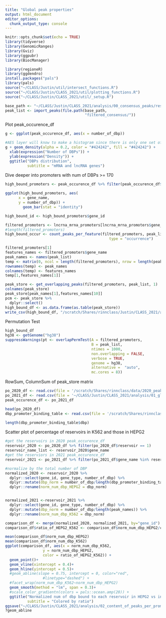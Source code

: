 ```yaml
---
title: "Global peak properties"
output: html_document
editor_options: 
  chunk_output_type: console
---
```


```r
knitr::opts_chunk$set(echo = TRUE)
library(tidyverse)
library(GenomicRanges)
library(Gviz)
library(ggpubr)
library(BiocManager)

library(regioneR)
library(ggdendro)
install.packages("pals")
library(pals)    
source("~/CLASS/Justin/util/intersect_functions.R")
source("~/CLASS/Justin/CLASS_2021/util/plotting_functions.R")
source("~/CLASS/Justin/CLASS_2021/util/_setup.R")
```

```r
base_path <- "~/CLASS/Justin/CLASS_2021/analysis/00_consensus_peaks/results"
peak_list <- import_peaks(file.path(base_path,
                                    "filtered_consensus/"))

```

Plot peak_occurence_df
```r
g <- ggplot(peak_occurence_df, aes(x = number_of_dbp))

#AES layer will know to make a histogram since there is only one set of values for x.
g + geom_density(alpha = 0.2, color = "#424242", fill = "#424242") +
  xlab(expression("Number of DBPs")) +
  ylab(expression("Density")) +
  ggtitle("DBPs distribution",
          subtitle = "mRNA and lncRNA genes") 

```

Dive deeper into promoters with num of DBPs >= 170
```r
high_bound_promoters <- peak_occurence_df %>% filter(peak_occurence_df$number_of_dbp >= 200, peak_occurence_df$number_of_dbp <= 350)

ggplot(high_bound_promoters, aes(
      x = gene_name,
      y = number_of_dbp)) +
        geom_bar(stat = "identity")

high_bound_id <- high_bound_promoters$gene_id 

filtered_promoters <- lncrna_mrna_promoters[lncrna_mrna_promoters$gene_id %in% high_bound_id]
#length(filtered_promoters)
high_bound_occur <- count_peaks_per_feature(filtered_promoters, peak_list, 
                                               type = "occurrence")

filtered_promoters[1]
features_names <- filtered_promoters$gene_name
peak_names <- names(peak_list)
temp <- matrix(0, ncol = length(filtered_promoters), nrow = length(peak_list))
rownames(temp) <- peak_names
colnames(temp) <- features_names
temp[1,features_names[1]]

peak_store <- get_overlapping_peaks(filtered_promoters, peak_list, 1)
colnames(peak_store)
peak_store[peak_names[1],features_names[10]]
pcm <- peak_store %>%
  dplyr::select()
high_bound_df <- as.data.frame(as.table(peak_store))
write_csv(high_bound_df, "/scratch/Shares/rinnclass/Justin/CLASS_2021/analysis/02_content_of_peaks_per_promoter/results/interesting_feature_peaks_dataframe.csv")

```
Permutation Test
```r
high_bound_df
hg38 <- getGenome("hg38")
suppressWarnings(pt <- overlapPermTest(A = filtered_promoters, 
                                       B = peak_list, 
                                       ntimes = 1000, 
                                       non.overlapping = FALSE, 
                                       verbose = TRUE,
                                       genome = hg38,
                                       alternative =  "auto", 
                                       mc.cores = 8))


```
RowSum, ColumnSum of peak_store matrix
```r
po_2020_df <- read.csv(file = '/scratch/Shares/rinnclass/data/2020_peak_occurence_df.csv')
po_2021_df <- read.csv(file = '~/CLASS/Justin/CLASS_2021/analysis/01_global_peak_properties/results/peak_occurence_dataframe.csv')
peak_occurence_df <- po_2021_df

head(po_2020_df)
dbp_promoter_binding_table <- read.csv(file = '/scratch/Shares/rinnclass/data/dbp_promoter_binding_table.csv')

length(dbp_promoter_binding_table$dbp)
```

Scatter plot of percentage of reservoirs in K562 and those in HEPG2
```r
#get the reservoirs in 2020 peak_occurence_df
reservoir_2020 <- po_2020_df %>% filter(po_2020_df$reservoir == 1) 
reservoir_name_list <- reservoir_2020$gene_name
#get the reserviors in 2021 peak_occurence_df
reservoir_2021 <- po_2021_df %>% filter(po_2021_df$gene_name %in% reservoir_name_list)

#normalize by the total number of DBP
normalized_2020 <- reservoir_2020 %>%
  dplyr::select(gene_id, gene_type, number_of_dbp) %>%
  dplyr::mutate(dbp_norm = number_of_dbp/length(dbp_promoter_binding_table$dbp)) %>%
  dplyr::rename(norm_num_dbp_HEPG2 = dbp_norm)


normalized_2021 <-reservoir_2021 %>%
  dplyr::select(gene_id, gene_type, number_of_dbp) %>%
  dplyr::mutate(dbp_norm = number_of_dbp/length(peak_names)) %>%
  dplyr::rename(norm_num_dbp_K562 = dbp_norm)

comparison_df <- merge(normalized_2020, normalized_2021, by="gene_id")
comparison_df$ratio_of_HEPG2_K562 <- comparison_df$norm_num_dbp_HEPG2/comparison_df$norm_num_dbp_K562

mean(comparison_df$norm_num_dbp_HEPG2)
mean(comparison_df$norm_num_dbp_K562)
ggplot(comparison_df, aes(x = norm_num_dbp_K562, 
                 y = norm_num_dbp_HEPG2,
                 color = ratio_of_HEPG2_K562)) +
  geom_point()+
  geom_vline(xintercept = 0.4)+
  geom_hline(yintercept = 0.5)+
  #geom_abline(slope = 0.75, intercept = 0, color="red", 
                 #linetype="dashed") +
  #facet_wrap(norm_num_dbp_K562~norm_num_dbp_HEPG2)
  geom_smooth(method = "lm", span = 0.3)+
  #scale_color_gradientn(colors = pals::ocean.amp(20)) +
  ggtitle("Normalized num of dbp bound to each reservoir in HEPG2 vs in K562",
          subtitle = "Colored by ratio")
ggsave("~/CLASS/Justin/CLASS_2021/analysis/02_content_of_peaks_per_promoter/figures/Normalized_distribution_num_dbp_HEPG2_K562.png", height = 5, width = 8)
?geom_abline
```


